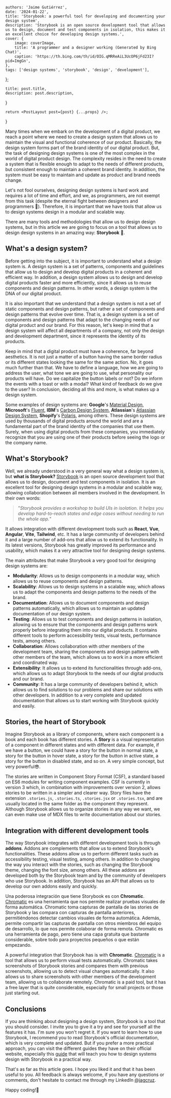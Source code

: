 

    authors: 'Jaime Gutiérrez',
    date: '2024-01-22',
    title: 'Storybook: a powerful tool for developing and documenting your design system',
    description: 'Storybook is an open source development tool that allows us to design, document and test components in isolation, this makes it an excellent choice for developing design systems.',
    cover: {
        image: coverImage,
        title: 'A programmer and a designer working (Generated by Bing Chat)',
        caption: 'https://th.bing.com/th/id/OIG.qMRReAiL3UcOP6jFd23I?pid=ImgGn',
    },
    tags: ['design systems', 'storybook', 'design', 'development'],
};

    title: post.title,
    description: post.description,
}

    return <PostLayout post={post} {...props} />;
}

Many times when we embark on the development of a digital product, we reach a point where we need to create a design system that allows us to maintain the visual and functional coherence of our product. Basically, the design system forms part of the brand identity of our digital product. But, the task of designing design systems is one of the most complex in the world of digital product design. The complexity resides in the need to create a system that is flexible enough to adapt to the needs of different products, but consistent enough to maintain a coherent brand identity. In addition, the system must be easy to maintain and update as product and brand needs change.

Let's not fool ourselves, designing design systems is hard work and requires a lot of time and effort, and we, as programmers, are not exempt from this task (despite the eternal fight between designers and programmers 🫣). Therefore, it is important that we have tools that allow us to design systems design in a modular and scalable way.

There are many tools and methodologies that allow us to design design systems, but in this article we are going to focus on a tool that allows us to design design systems in an amazing way: **Storybook** 🤩.

## What's a design system?

Before getting into the subject, it is important to understand what a design system is. A design system is a set of patterns, components and guidelines that allow us to design and develop digital products in a coherent and efficient way. In addition, a design system allows us to design and develop digital products faster and more efficiently, since it allows us to reuse components and design patterns. In other words, a design system is the DNA of our digital product.

It is also important that we understand that a design system is not a set of static components and design patterns, but rather a set of components and design patterns that evolve over time. That is, a design system is a set of components and design patterns that adapt to the changing needs of our digital product and our brand. For this reason, let's keep in mind that a design system will affect all departments of a company, not only the design and development department, since it represents the identity of its products.

Keep in mind that a digital product must have a coherence, far beyond aesthetics. It is not just a matter of a button having the same border radius or its different states looking the same for the same action. No, it goes much further than that. We have to define a language, how we are going to address the user, what tone we are going to use, what personality our products will have. Do we capitalize the button labels or not? Do we inform the events with a toast or with a modal? What kind of feedback do we give to the user? In conclusion, deciding all this and more, is what makes up a design system.

Some examples of design systems are: **Google**'s [Material Design](https://m3.material.io), **Microsoft**'s [Fluent](https://fluent2.microsoft.design), **IBM**'s [Carbon Design System](https://carbondesignsystem.com), **Atlassian**'s [Atlassian Design System](https://atlassian.design), **Shopify**'s [Polaris](https://polaris.shopify.com), among others. These design systems are used by thousands of digital products around the world and are a fundamental part of the brand identity of the companies that use them. Surely, when using digital products from these companies, you immediately recognize that you are using one of their products before seeing the logo or the company name.

## What's Storybook?

Well, we already understood in a very general way what a design system is, but **what is Storybook?** [Storybook](https://storybook.js.org) is an open source development tool that allows us to design, document and test components in isolation. It is an excellent tool for designing design systems in a modular and scalable way, allowing collaboration between all members involved in the development. In their own words:

> "*Storybook provides a workshop to build UIs in isolation. It helps you develop hard-to-reach states and edge cases without needing to run the whole app.*"

It allows integration with different development tools such as **React**, **Vue**, **Angular**, **Vite**, **Tailwind**, etc. It has a large community of developers behind it and a large number of add-ons that allow us to extend its functionality. In its latest versions, Storybook has greatly improved its performance and usability, which makes it a very attractive tool for designing design systems.

The main attributes that make Storybook a very good tool for designing design systems are:

- **Modularity**: Allows us to design components in a modular way, which allows us to reuse components and design patterns.
- **Scalability**: Allows us to design systems in a scalable way, which allows us to adapt the components and design patterns to the needs of the brand.
- **Documentation**: Allows us to document components and design patterns automatically, which allows us to maintain an updated documentation of our design system.
- **Testing**: Allows us to test components and design patterns in isolation, allowing us to ensure that the components and design patterns work properly before integrating them into our digital products. It contains different tools to perform accessibility tests, visual tests, performance tests, among others.
- **Collaboration**: Allows collaboration with other members of the development team, sharing the components and design patterns with other members of the team, which allows us to work in a more efficient and coordinated way.
- **Extensibility**: It allows us to extend its functionalities through add-ons, which allows us to adapt Storybook to the needs of our digital products and our brand.
- **Community**: It has a large community of developers behind it, which allows us to find solutions to our problems and share our solutions with other developers. In addition to a very complete and updated documentation that allows us to start working with Storybook quickly and easily.

## Stories, the heart of Storybook

Imagine Storybook as a library of components, where each component is a book and each book has different stories. A **Story** is a visual representation of a component in different states and with different data. For example, if we have a button, we could have a story for the button in normal state, a story for the button in hover state, a story for the button in active state, a story for the button in disabled state, and so on. A very simple concept, but very powerful😎.

The stories are written in Component Story Format (CSF), a standard based on ES6 modules for writing component examples. CSF is currently in version 3 which, in combination with improvements over version 2, allows stories to be written in a simpler and clearer way. Story files have the extension `.stories.js`, `.stories.ts`, `.stories.jsx` or `.stories.tsx`, and are usually located in the same folder as the component they represent. Although Storybook allows us to organize stories in any way we want, we can even make use of MDX files to write documentation about our stories.

## Integration with different development tools

The way Storybook integrates with different development tools is through **addons**. Addons are complements that allow us to extend Storybook's functionalities. These addons allow us to perform different tasks such as accessibility testing, visual testing, among others. In addition to changing the way you interact with the stories, such as changing the Storybook theme, changing the font size, among others. All these addons are developed both by the Storybook team and by the community of developers who use Storybook. In addition, Storybook has an API that allows us to develop our own addons easily and quickly.

Una poderosa integración que tiene Storybook es con **Chromatic**. [Chromatic](https://www.chromatic.com) es una herramienta que nos permite realizar pruebas visuales de forma automática. Chromatic toma capturas de pantalla de las stories de Storybook y las compara con capturas de pantalla anteriores, permitiéndonos detectar cambios visuales de forma automática. Además, permite compartir las capturas de pantalla con otros miembros del equipo de desarrollo, lo que nos permite colaborar de forma remota. Chromatic es una herramienta de pago, pero tiene una capa gratuita que bastante considerable, sobre todo para proyectos pequeños o que están empezando.

A powerful integration that Storybook has is with **Chromatic**. [Chromatic](https://www.chromatic.com) is a tool that allows us to perform visual tests automatically. Chromatic takes screenshots of Storybook stories and compares them with previous screenshots, allowing us to detect visual changes automatically. It also allows us to share screenshots with other members of the development team, allowing us to collaborate remotely. Chromatic is a paid tool, but it has a free layer that is quite considerable, especially for small projects or those just starting out.

## Conclusions

If you are thinking about designing a design system, Storybook is a tool that you should consider. I invite you to give it a try and see for yourself all the features it has. I'm sure you won't regret it. If you want to learn how to use Storybook, I recommend you to read Storybook's official documentation, which is very complete and updated. But if you prefer a more practical approach, you can visit the different guides they have on their official website, especially this [guide](https://storybook.js.org/tutorials/design-systems-for-developers) that will teach you how to design systems design with Storybook in a practical way.

That's as far as this article goes. I hope you liked it and that it has been useful to you. All feedback is always welcome, if you have any questions or comments, don't hesitate to contact me through my LinkedIn [@jagcruz](https://www.linkedin.com/in/jagcruz).

Happy coding!🚀
